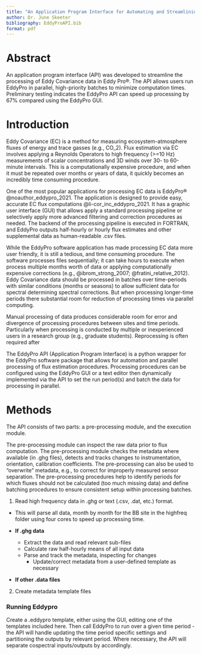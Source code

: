 ```yaml
---
title: "An Application Program Interface for Automating and Streamlining Flux Processing in EddyPro&reg;"
author: Dr. June Skeeter
bibliography: EddyProAPI.bib
format: pdf
---
```


# Abstract

An application program interface (API) was developed to streamline the processing of Eddy Covariance data in Eddy Pro&reg;.  The API allows users run EddyPro in parallel, high-priority batches to minimize computation times.  Preliminary testing indicates the EddyPro API can speed up processing by 67% compared using the EddyPro GUI.

# Introduction

Eddy Covariance (EC) is a method for measuring ecosystem-atmosphere fluxes of energy and trace gasses (e.g., CO_2).  Flux estimation via EC involves applying a Reynolds Operators to high frequency (>=10 Hz) measurements of scalar concentrations and 3D winds over 30- to 60-minute intervals.  This is a computationally expensive procedure, and when it must be repeated over months or years of data, it quickly becomes an incredibly time consuming procedure.

One of the most popular applications for processing EC data is EddyPro&reg; @noauthor_eddypro_2021. The application is designed to provide easy, accurate EC flux computations @li-cor_inc_eddypro_2021.  It has a graphic user interface (GUI) that allows apply a standard processing pipeline or selectively apply more advanced filtering and correction procedures as needed.  The backend of the processing pipeline is executed in FORTRAN, and EddyPro outputs half-hourly or hourly flux estimates and other supplemental data as human-readable .csv files.

While the EddyPro software application has made processing EC data more user friendly, it is still a tedious, and time consuming procedure.  The software processes files sequentially; it can take hours to execute when process multiple months worth of data or applying computationally expensive corrections (e.g., @ibrom_strong_2007; @fratini_relative_2012).  Eddy Covariance data should be processed in batches over time-periods with similar conditions (months or seasons) to allow sufficient data for spectral determining spectral corrections.  But when processing longer-time periods there substantial room for reduction of processing times via parallel computing.

Manual processing of data produces considerable room for error and divergence of processing procedures between sites and time periods.  Particularly when processing is conducted by multiple or inexperienced users in a research group (e.g., graduate students).  Reprocessing is often required after 


The EddyPro API (Application Program Interface) is a python wrapper for the EddyPro software package that allows for automation and parallel processing of flux estimation procedures.  Processing procedures can be configured using the EddyPro GUI or a text editor then dynamically implemented via the API to set the run period(s) and batch the data for processing in parallel.  

# Methods

The API consists of two parts: a pre-processing module, and the execution module.

The pre-processing module can inspect the raw data prior to flux computation.  The pre-processing module checks the metadata where available (in .ghg files), detects and tracks changes to instrumentation, orientation, calibration coefficients.  The pre-processing can also be used to "overwrite" metadata, e.g., to correct for improperly measured sensor separation.  The pre-processing procedures help to identify periods for which fluxes should not be calculated (too much missing data) and define batching procedures to ensure consistent setup within processing batches.




1. Read high frequency data in .ghg or text (.csv, .dat, etc.) format.

* This will parse all data, month by month for the BB site in the highfreq folder using four cores to speed up processing time.

* **If .ghg data** 
    * Extract the data and read relevant sub-files
    * Calculate raw half-hourly means of all input data
    * Parse and track the metadata, inspecting for changes
        * Update/correct metadata from a user-defined template as necessary

* **If other .data files**

2. Create metadata template files


### Running Eddypro

Create a .eddypro template, either using the GUI, editing one of the templates included here.  Then call EddyPro to run over a given time period - the API will handle updating the time period specific settings and partitioning the outputs by relevant period.  Where necessary, the API will separate cospectral inputs/outputs by accordingly.


